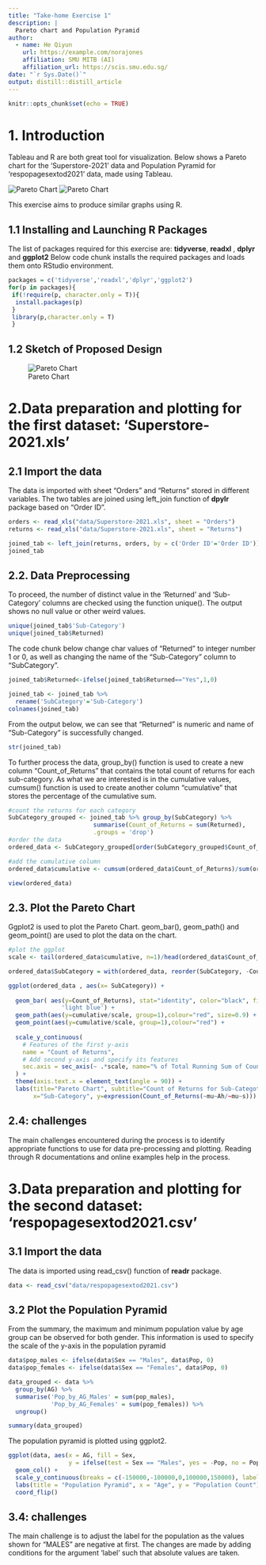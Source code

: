 ```yaml
---
title: "Take-home Exercise 1"
description: |
  Pareto chart and Population Pyramid
author:
  - name: He Qiyun 
    url: https://example.com/norajones
    affiliation: SMU MITB (AI)
    affiliation_url: https://scis.smu.edu.sg/
date: "`r Sys.Date()`"
output: distill::distill_article
---
```


```r
knitr::opts_chunk$set(echo = TRUE)
```
# 1. Introduction
Tableau and R are both great tool for visualization.
Below shows a Pareto chart for the 'Superstore-2021' data and Population Pyramid for 'respopagesextod2021' data, made using Tableau.

![Pareto Chart](C:\qiyunhe\In-Class_Ex\In-class_Ex02\Pareto_chart.PNG){fig.width=30%,fig.height=30%}
![Pareto Chart](C:\qiyunhe\In-Class_Ex\In-class_Ex02\Population pyramid.PNG){width=30%,height=30%}

This exercise aims to produce similar graphs using R.

## 1.1 Installing and Launching R Packages

The list of packages required for this exercise are: **tidyverse**, **readxl** , **dplyr** and **ggplot2**
Below code chunk installs the required packages and loads them onto RStudio environment.

```r
packages = c('tidyverse','readxl','dplyr','ggplot2')
for(p in packages){
 if(!require(p, character.only = T)){
  install.packages(p)
 }
 library(p,character.only = T)
 }
```

## 1.2 Sketch of Proposed Design
![Pareto Chart](C:\qiyunhe\In-Class_Ex\In-class_Ex02\sketch.jpg){fig.width=30%,fig.height=30%}

# 2.Data preparation and plotting for the first dataset: 'Superstore-2021.xls'

## 2.1 Import the data

The data is imported with sheet "Orders" and "Returns" stored in different variables.
The two tables are joined using left_join function of **dpylr** package based on "Order ID".

```r
orders <- read_xls("data/Superstore-2021.xls", sheet = "Orders")
returns <- read_xls("data/Superstore-2021.xls", sheet = "Returns")

joined_tab <- left_join(returns, orders, by = c('Order ID'='Order ID'))
joined_tab
```

## 2.2. Data Preprocessing

To proceed, the number of distinct value in the 'Returned' and 'Sub-Category' columns are checked using
the function unique().
The output shows no null value or other weird values.

```r
unique(joined_tab$'Sub-Category')
unique(joined_tab$Returned)
```
The code chunk below change char values of "Returned" to integer number 1 or 0, as well as changing the name of the "Sub-Category"
column to "SubCategory".

```r
joined_tab$Returned<-ifelse(joined_tab$Returned=="Yes",1,0) 

joined_tab <- joined_tab %>%
  rename('SubCategory'='Sub-Category')
colnames(joined_tab)
```
From the output below, we can see that "Returned" is numeric and name of "Sub-Category" is successfully changed.

```r
str(joined_tab)
```
To further process the data, group_by() function is used to create a new column "Count_of_Returns" that contains the total 
count of returns for each sub-category.
As what we are interested is in the cumulative values, cumsum() function is used to create another column "cumulative"
that stores the percentage of the cumulative sum.

```r
#count the returns for each category
SubCategory_grouped <- joined_tab %>% group_by(SubCategory) %>%
                        summarise(Count_of_Returns = sum(Returned),
                        .groups = 'drop')
#order the data
ordered_data <- SubCategory_grouped[order(SubCategory_grouped$Count_of_Returns, decreasing=TRUE),]

#add the cumulative column
ordered_data$cumulative <- cumsum(ordered_data$Count_of_Returns)/sum(ordered_data$Count_of_Returns) * 100

view(ordered_data)
```

## 2.3. Plot the Pareto Chart

Ggplot2 is used to plot the Pareto Chart.
geom_bar(), geom_path() and geom_point() are used to plot the data on the chart.

```r
#plot the ggplot
scale <- tail(ordered_data$cumulative, n=1)/head(ordered_data$Count_of_Returns, n=1)

ordered_data$SubCategory = with(ordered_data, reorder(SubCategory, -Count_of_Returns))

ggplot(ordered_data , aes(x= SubCategory)) +
  
  geom_bar( aes(y=Count_of_Returns), stat="identity", color="black", fill =   
               'light blue') + 
  geom_path(aes(y=cumulative/scale, group=1),colour="red", size=0.9) +
  geom_point(aes(y=cumulative/scale, group=1),colour="red") +
  
  scale_y_continuous(
    # Features of the first y-axis
    name = "Count of Returns",
    # Add second y-axis and specify its features
    sec.axis = sec_axis(~ .*scale, name="% of Total Running Sum of Count of Returns")
  ) + 
  theme(axis.text.x = element_text(angle = 90)) + 
  labs(title="Pareto Chart", subtitle="Count of Returns for Sub-Categoty",     
       x="Sub-Category", y=expression(Count_of_Returns(~mu~Ah/~mu~s)))

```
## 2.4: challenges

The main challenges encountered during the process is to identify appropriate functions to use for data pre-processing and plotting.
Reading through R documentations and online examples help in the process.

# 3.Data preparation and plotting for the second dataset: 'respopagesextod2021.csv'

## 3.1 Import the data

The data is imported using read_csv() function of **readr** package.

```r
data <- read_csv("data/respopagesextod2021.csv")
```

## 3.2 Plot the Population Pyramid

From the summary, the maximum and minimum population value by age group
can be observed for both gender.
This information is used to specify the scale of the y-axis in the population pyramid

```r
data$pop_males <- ifelse(data$Sex == "Males", data$Pop, 0)
data$pop_females <- ifelse(data$Sex == "Females", data$Pop, 0)

data_grouped <- data %>% 
  group_by(AG) %>% 
  summarise('Pop_by_AG_Males' = sum(pop_males),
            'Pop_by_AG_Females' = sum(pop_females)) %>%
  ungroup()

summary(data_grouped)

```

The population pyramid is plotted using ggplot2.

```r
ggplot(data, aes(x = AG, fill = Sex,
                 y = ifelse(test = Sex == "Males", yes = -Pop, no = Pop)))+
  geom_col() +
  scale_y_continuous(breaks = c(-150000,-100000,0,100000,150000), labels = function(br) ifelse(abs(br)>=1000,paste0(abs(br)/1000, "k"),                                                   abs(br)), limits =c(-160000,160000)) +
  labs(title = "Population Pyramid", x = "Age", y = "Population Count") +
  coord_flip()
```

## 3.4: challenges
The main challenge is to adjust the label for the population as the values shown for "MALES" are negative at first.
The changes are made by adding conditions for the argument 'label' such that absolute values are taken.

